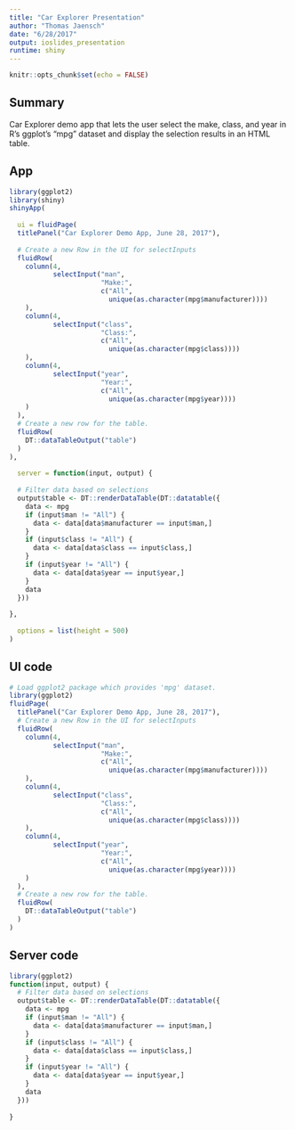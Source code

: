 ```yaml
---
title: "Car Explorer Presentation"
author: "Thomas Jaensch"
date: "6/28/2017"
output: ioslides_presentation
runtime: shiny
---
```


```r
knitr::opts_chunk$set(echo = FALSE)
```

## Summary

Car Explorer demo app that lets the user select the make, class, and year in R's ggplot's "mpg" dataset and display the selection results in an HTML table.

## App

```r
library(ggplot2)
library(shiny)
shinyApp(
  
  ui = fluidPage(
  titlePanel("Car Explorer Demo App, June 28, 2017"),
  
  # Create a new Row in the UI for selectInputs
  fluidRow(
    column(4,
           selectInput("man",
                       "Make:",
                       c("All",
                         unique(as.character(mpg$manufacturer))))
    ),
    column(4,
           selectInput("class",
                       "Class:",
                       c("All",
                         unique(as.character(mpg$class))))
    ),
    column(4,
           selectInput("year",
                       "Year:",
                       c("All",
                         unique(as.character(mpg$year))))
    )
  ),
  # Create a new row for the table.
  fluidRow(
    DT::dataTableOutput("table")
  )
),
  
  server = function(input, output) {
  
  # Filter data based on selections
  output$table <- DT::renderDataTable(DT::datatable({
    data <- mpg
    if (input$man != "All") {
      data <- data[data$manufacturer == input$man,]
    }
    if (input$class != "All") {
      data <- data[data$class == input$class,]
    }
    if (input$year != "All") {
      data <- data[data$year == input$year,]
    }
    data
  }))
  
},
  
  options = list(height = 500)
)
```

## UI code

```r
# Load ggplot2 package which provides 'mpg' dataset.
library(ggplot2)
fluidPage(
  titlePanel("Car Explorer Demo App, June 28, 2017"),
  # Create a new Row in the UI for selectInputs
  fluidRow(
    column(4,
           selectInput("man",
                       "Make:",
                       c("All",
                         unique(as.character(mpg$manufacturer))))
    ),
    column(4,
           selectInput("class",
                       "Class:",
                       c("All",
                         unique(as.character(mpg$class))))
    ),
    column(4,
           selectInput("year",
                       "Year:",
                       c("All",
                         unique(as.character(mpg$year))))
    )
  ),
  # Create a new row for the table.
  fluidRow(
    DT::dataTableOutput("table")
  )
)
```

## Server code

```r
library(ggplot2)
function(input, output) {
  # Filter data based on selections
  output$table <- DT::renderDataTable(DT::datatable({
    data <- mpg
    if (input$man != "All") {
      data <- data[data$manufacturer == input$man,]
    }
    if (input$class != "All") {
      data <- data[data$class == input$class,]
    }
    if (input$year != "All") {
      data <- data[data$year == input$year,]
    }
    data
  }))
  
}
```
